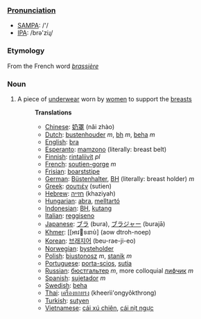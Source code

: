 ===[[Pronunciation]]===
*[[w:SAMPA|SAMPA]]: /'/
*[[w:IPA|IPA]]: /brə'ziɻ/

===Etymology===
From the French word ''[[brassière]]''
===Noun===
#A piece of [[underwear]] worn by [[women]] to support the [[breasts]]
#:'''Translations'''
#:*[[Chinese]]: [[奶罩]] (nǎi zhào)
#:*[[Dutch]]: [[bustenhouder]] ''m'', [[bh]] ''m'', [[beha]] ''m''
#:*[[English]]: [[bra]]
#:*[[Esperanto]]: [[mamzono]] (literally: breast belt)
#:*[[Finnish]]: [[rintaliivit]] ''pl''
#:*[[French]]: [[soutien-gorge]] ''m''
#:*[[Frisian]]: [[boarststipe]]
#:*[[German]]: [[Büstenhalter]], [[BH]] (literally: breast holder) ''m''
#:*[[Greek]]: [[σουτιέν]] (sutien)
#:*[[Hebrew]]: [[חזייה]] (khaziyah)
#:*[[Hungarian]]: [[abra]], [[melltartó]]
#:*[[Indonesian]]: [[BH]], [[kutang]]
#:*[[Italian]]: [[reggiseno]]
#:*[[Japanese]]: [[ブラ]] (bura), [[ブラジャー]] (burajā)
#:*[[Khmer]]: [[ឤវទនាប់] (aow dtroh-noep)
#:*[[Korean]]: [[브래지어]] (beu-rae-ji-eo)
#:*[[Norwegian]]: [[bysteholder]]
#:*[[Polish]]: [[biustonosz]] ''m'', [[stanik]] ''m''
#:*[[Portuguese]]: [[porta-scios]], [[sutia]]
#:*[[Russian]]: [[бюстгальтер]] ''m'', more colloquial [[лифчик]] ''m''
#:*[[Spanish]]: [[sujetador]] ''m''
#:*[[Swedish]]: [[beha]]
#:*[[Thai]]: [[เครื่องยกทรง]] (kheerìì'ongyôkthrong)
#:*[[Turkish]]: [[sutyen]]
#:*[[Vietnamese]]: [[cái xú chiên]], [[cái nịt ngực]]